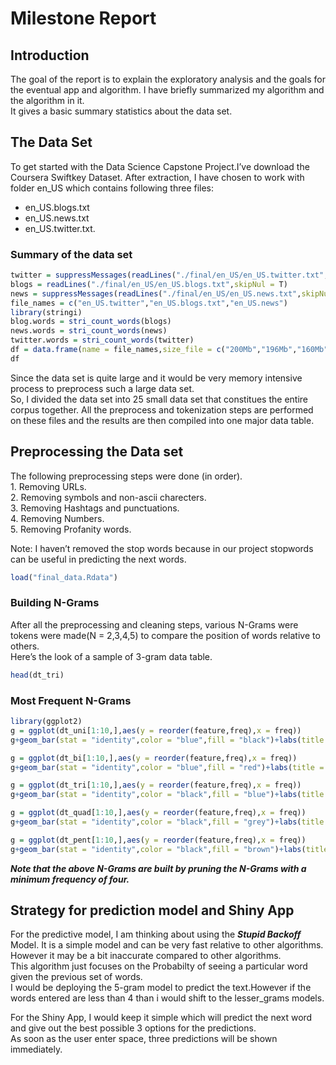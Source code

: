 Milestone Report
====================================

## Introduction  
The goal of the report is to explain the exploratory analysis and the goals for the eventual app and algorithm. I have briefly summarized my algorithm and the algorithm in it.  
It gives a basic summary statistics about the data set.  

## The Data Set  
To get started with the Data Science Capstone Project.I’ve download the Coursera Swiftkey Dataset. After extraction, I have chosen to work with folder en_US which contains following three files:

- en_US.blogs.txt
- en_US.news.txt
- en_US.twitter.txt.

### Summary of the data set  

```{r,echo=F,cache = T,message=F}
twitter = suppressMessages(readLines("./final/en_US/en_US.twitter.txt",skipNul = T))
blogs = readLines("./final/en_US/en_US.blogs.txt",skipNul = T)
news = suppressMessages(readLines("./final/en_US/en_US.news.txt",skipNul = T))
file_names = c("en_US.twitter","en_US.blogs.txt","en_US.news")
library(stringi)
blog.words = stri_count_words(blogs)
news.words = stri_count_words(news)
twitter.words = stri_count_words(twitter)
df = data.frame(name = file_names,size_file = c("200Mb","196Mb","160Mb"),num.words = c(sum(blog.words),sum(news.words),sum(twitter.words)),num.length = c(length(blogs),length(news),length(twitter)))
df
```

Since the data set is quite large and it would be very memory intensive process to preprocess such a large data set.  
So, I divided the data set into 25 small data set that constitues the entire corpus together. All the preprocess and tokenization steps are performed on these files and the results are then compiled into one major data table.  

## Preprocessing the Data set  

The following preprocessing steps were done (in order).  
1. Removing URLs.  
2. Removing symbols and non-ascii charecters.   
3. Removing Hashtags and punctuations.  
4. Removing Numbers.  
5. Removing Profanity words.  

Note: I haven't removed the stop words because in our project stopwords can be useful in predicting the next words.  
```{r,echo = F,cache = T}
load("final_data.Rdata")
```

### Building N-Grams  
After all the preprocessing and cleaning steps, various N-Grams were tokens were made(N = 2,3,4,5) to compare the position of words relative to others.  
Here's the look of a sample of 3-gram data table.  
```{r,echo = F}
head(dt_tri)
```

### Most Frequent N-Grams  
```{r,echo = F,cache = T}
library(ggplot2)
g = ggplot(dt_uni[1:10,],aes(y = reorder(feature,freq),x = freq))
g+geom_bar(stat = "identity",color = "blue",fill = "black")+labs(title = "Top 10 Unigrams")

g = ggplot(dt_bi[1:10,],aes(y = reorder(feature,freq),x = freq))
g+geom_bar(stat = "identity",color = "blue",fill = "red")+labs(title = "Top 10 Bigrams")

g = ggplot(dt_tri[1:10,],aes(y = reorder(feature,freq),x = freq))
g+geom_bar(stat = "identity",color = "black",fill = "blue")+labs(title = "Top 10 Trigrams")

g = ggplot(dt_quad[1:10,],aes(y = reorder(feature,freq),x = freq))
g+geom_bar(stat = "identity",color = "black",fill = "grey")+labs(title = "Top 10 4-grams")

g = ggplot(dt_pent[1:10,],aes(y = reorder(feature,freq),x = freq))
g+geom_bar(stat = "identity",color = "black",fill = "brown")+labs(title = "Top 10 5-grams")
```

***Note that the above N-Grams are built by pruning the N-Grams with a minimum frequency of four.***  

## Strategy for prediction model and Shiny App  
For the predictive model, I am thinking about using the ***Stupid Backoff*** Model. It is a simple model and can be very fast relative to other algorithms. However it may be a bit inaccurate compared to other algorithms.  
This algorithm just focuses on the Probabilty of seeing a particular word given the previous set of words.  
I would be deploying the 5-gram model to predict the text.However if the words entered are less than 4 than i would shift to the lesser_grams models.  
  
For the Shiny App, I would keep it simple which will predict the next word and give out the best possible 3 options for the predictions.  
As soon as the user enter space, three predictions will be shown immediately.  
